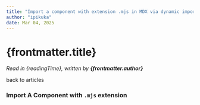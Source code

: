 ```yaml
---
title: "Import a component with extension .mjs in MDX via dynamic import"
author: "ipikuka"
date: Mar 04, 2025
---
```


# {frontmatter.title}

_Read in {readingTime}, written by **{frontmatter.author}**_

<Link href={"/articles-modules-components"}>back to articles</Link>

### Import A Component with `.mjs` extension


<Bar />
